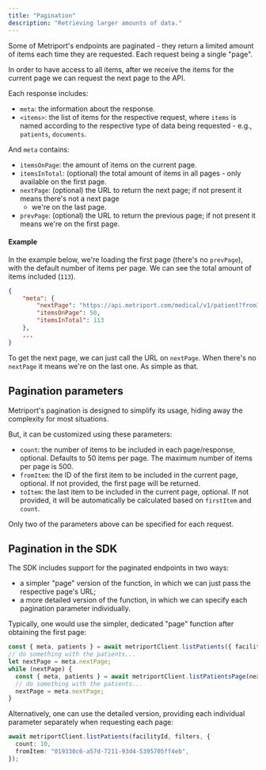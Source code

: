```yaml
---
title: "Pagination"
description: "Retrieving larger amounts of data."
---
```


Some of Metriport's endpoints are paginated - they return a limited amount of items each time they are requested.
Each request being a single "page".

In order to have access to all items, after we receive the items for the current page we can request the
next page to the API.

Each response includes:

- `meta`: the information about the response.
- `<items>`: the list of items for the respective request, where `items` is named according to the respective
  type of data being requested - e.g., `patients`, `documents`.

And `meta` contains:

- `itemsOnPage`: the amount of items on the current page.
- `itemsInTotal`: (optional) the total amount of items in all pages - only available on the first page.
- `nextPage`: (optional) the URL to return the next page; if not present it means there's not a next page
  - we're on the last page.
- `prevPage`: (optional) the URL to return the previous page; if not present it means we're on the first page.

#### Example

In the example below, we're loading the first page (there's no `prevPage`), with the default number of items
per page. We can see the total amount of items included (`113`).

```json
{
    "meta": {
        "nextPage": "https://api.metriport.com/medical/v1/patient?fromItem=01936b20-48f8-7d49-8bc6-50e0c4986011&count=50",
        "itemsOnPage": 50,
        "itemsInTotal": 113
    },
    ...
}
```

To get the next page, we can just call the URL on `nextPage`. When there's no `nextPage` it means we're
on the last one. As simple as that.


## Pagination parameters

Metriport's pagination is designed to simplify its usage, hiding away the complexity for most situations.

But, it can be customized using these parameters:

- `count`: the number of items to be included in each page/response, optional. Defaults to 50 items per page.
  The maximum number of items per page is 500.
- `fromItem`: the ID of the first item to be included in the current page, optional. If not provided, the
  first page will be returned.
- `toItem`: the last item to be included in the current page, optional. If not provided, it will be
  automatically be calculated based on `firstItem` and `count`.

Only two of the parameters above can be specified for each request.

## Pagination in the SDK

The SDK includes support for the paginated endpoints in two ways:

- a simpler "page" version of the function, in which we can just pass the respective page's URL;
- a more detailed version of the function, in which we can specify each pagination parameter individually.

Typically, one would use the simpler, dedicated "page" function after obtaining the first page:

```ts
const { meta, patients } = await metriportClient.listPatients({ facilityId });
// do something with the patients...
let nextPage = meta.nextPage;
while (nextPage) {
  const { meta, patients } = await metriportClient.listPatientsPage(nextPage);
  // do something with the patients...
  nextPage = meta.nextPage;
}
```

Alternatively, one can use the detailed version, providing each individual parameter separately
when requesting each page:

```ts
await metriportClient.listPatients(facilityId, filters, {
  count: 10,
  fromItem: "019330c6-a57d-7211-93d4-5395705ff4eb",
});
```
